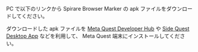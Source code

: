 
PC で以下のリンクから Spirare Browser Marker の apk ファイルをダウンロードしてください。

<InstallLink />

ダウンロードした apk ファイルを [Meta Quest Developer Hub](https://developers.meta.com/horizon/documentation/unity/ts-mqdh-getting-started/) や [Side Quest Desktop App](https://sidequestvr.com/setup-howto) などを利用して、
Meta Quest 端末にインストールしてください。
